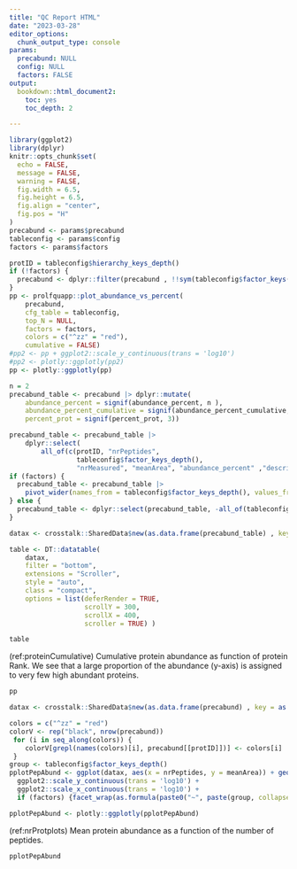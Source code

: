 ```yaml
---
title: "QC Report HTML"
date: "2023-03-28"
editor_options: 
  chunk_output_type: console
params:
  precabund: NULL
  config: NULL
  factors: FALSE
output:
  bookdown::html_document2:
    toc: yes
    toc_depth: 2

---
```


```r
library(ggplot2)
library(dplyr)
knitr::opts_chunk$set(
  echo = FALSE,
  message = FALSE,
  warning = FALSE,
  fig.width = 6.5,
  fig.height = 6.5,
  fig.align = "center",
  fig.pos = "H"
)
precabund <- params$precabund
tableconfig <- params$config
factors <- params$factors

```

```r
protID = tableconfig$hierarchy_keys_depth()
if (!factors) {
  precabund <- dplyr::filter(precabund , !!sym(tableconfig$factor_keys()[1]) == "ALL")
}
pp <- prolfquapp::plot_abundance_vs_percent(
    precabund,
    cfg_table = tableconfig,
    top_N = NULL,
    factors = factors,
    colors = c("^zz" = "red"),
    cumulative = FALSE)
#pp2 <- pp + ggplot2::scale_y_continuous(trans = 'log10')
#pp2 <- plotly::ggplotly(pp2)
pp <- plotly::ggplotly(pp)
```


```r
n = 2
precabund_table <- precabund |> dplyr::mutate(
    abundance_percent = signif(abundance_percent, n ),
    abundance_percent_cumulative = signif(abundance_percent_cumulative, n),
    percent_prot = signif(percent_prot, 3))

precabund_table <- precabund_table |>
    dplyr::select(
        all_of(c(protID, "nrPeptides",
                 tableconfig$factor_keys_depth(),
                 "nrMeasured", "meanArea", "abundance_percent" ,"description")))
if (factors) {
  precabund_table <- precabund_table |> 
    pivot_wider(names_from = tableconfig$factor_keys_depth(), values_from = c("nrMeasured", "meanArea", "abundance_percent"))
} else {
  precabund_table <- dplyr::select(precabund_table, -all_of(tableconfig$factor_keys_depth()))
}

datax <- crosstalk::SharedData$new(as.data.frame(precabund_table) , key = as.formula(paste(" ~ ", protID )), group = "BB")

table <- DT::datatable(
    datax,
    filter = "bottom",
    extensions = "Scroller",
    style = "auto",
    class = "compact",
    options = list(deferRender = TRUE,
                   scrollY = 300,
                   scrollX = 400,
                   scroller = TRUE) )


```


```r
table
```

(ref:proteinCumulative) Cumulative protein abundance as function of protein Rank. We see that a large proportion of the abundance (y-axis) is assigned to very few high abundant proteins.

```r
pp
```


```r

datax <- crosstalk::SharedData$new(as.data.frame(precabund) , key = as.formula(paste(" ~ ", protID )), group = "BB")

colors = c("^zz" = "red")
colorV <- rep("black", nrow(precabund))
 for (i in seq_along(colors)) {
    colorV[grepl(names(colors)[i], precabund[[protID]])] <- colors[i]
 }
group <- tableconfig$factor_keys_depth()
pplotPepAbund <- ggplot(datax, aes(x = nrPeptides, y = meanArea)) + geom_point(color = colorV) +
  ggplot2::scale_y_continuous(trans = 'log10') +
  ggplot2::scale_x_continuous(trans = 'log10') +
  if (factors) {facet_wrap(as.formula(paste0("~", paste(group, collapse = " + "))))}

pplotPepAbund <- plotly::ggplotly(pplotPepAbund)
```

(ref:nrProtplots) Mean protein abundance as a function of the number of peptides.


```r
pplotPepAbund
```


